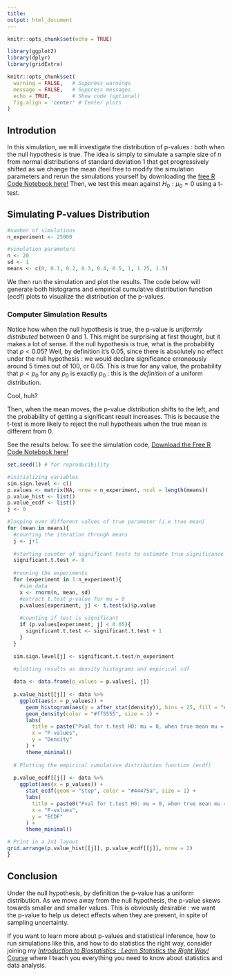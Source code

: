 ```yaml
---
title:
output: html_document
---
```


```r
knitr::opts_chunk$set(echo = TRUE)

library(ggplot2)
library(dplyr)
library(gridExtra)

knitr::opts_chunk$set(
  warning = FALSE,   # Suppress warnings
  message = FALSE,   # Suppress messages
  echo = TRUE,       # Show code (optional)
  fig.align = 'center' # Center plots
)
```

## Introdution 

In this simulation, we will investigate the distribution of p-values : both when the null hypothesis is true. The idea is simply to simulate a sample size of $n$ from normal distributions of standard deviation 1 that get progressively shifted as we change the mean (feel free to modify the simulation parameters and rerun the simulations yourself by downloading the [free R Code Notebook here!](https://github.com/JB-Statistical-Consulting/biostatistics/tree/main/biostatistics.ca) Then, we test this mean against $H_0 : \mu_0 = 0$ using a t-test.

## Simulating P-values Distribution

```r
#number of simulations
n_experiment <- 25000

#simulation parameters
n <- 20
sd <- 1
means <- c(0, 0.1, 0.2, 0.3, 0.4, 0.5, 1, 1.25, 1.5)
```

We then run the simulation and plot the results. The code below will generate both histograms and empirical cumulative distribution function (ecdf) plots to visualize the distribution of the p-values.

### Computer Simulation Results

Notice how when the null hypothesis is true, the p-value is *uniformly distributed* between 0 and 1. This might be surprising at first thought, but it makes a lot of sense. If the null hypothesis is true, what is the probability that $p<0.05$? Well, by definition it's 0.05, since there is absolutely no effect under the null hypothesis : we would declare significance erroneously around 5 times out of 100, or 0.05. This is true for any value, the probability that $p<p_0$ for any $p_0$ is exactly $p_0$ : this is the *definition* of a uniform distribution.

Cool, huh?

Then, when the mean moves, the p-value distribution shifts to the left, and the probability of getting a significant result increases. This is because the t-test is more likely to reject the null hypothesis when the true mean is different from 0.

See the results below. To see the simulation code, [Download the Free R Code Notebook here!](https://github.com/JB-Statistical-Consulting/biostatistics/tree/main/biostatistics.ca)

```r
set.seed(1) # for reproducibility

#initializing variables
sim.sign.level <- c()
p.values <- matrix(NA, nrow = n_experiment, ncol = length(means))
p.value_hist <- list()
p.value_ecdf <- list()
j <- 0

#looping over different values of true parameter (i.e true mean)
for (mean in means){
  #counting the iteration through means
  j <- j+1
  
  #starting counter of significant tests to estimate true significance level
  significant.t.test <- 0
  
  #running the experiments
  for (experiment in 1:n_experiment){
    #sim data
    x <- rnorm(n, mean, sd)
    #extract t.test p-value for mu = 0
    p.values[experiment, j] <- t.test(x)$p.value
    
    #counting if test is significant
    if (p.values[experiment, j] < 0.05){
      significant.t.test <- significant.t.test + 1
    }
  }

  sim.sign.level[j] <- significant.t.test/n_experiment
  
  #plotting results as density histograms and empirical cdf

  data <- data.frame(p_values = p.values[, j])
  
  p.value_hist[[j]] <- data %>%
    ggplot(aes(x = p_values)) +
      geom_histogram(aes(y = after_stat(density)), bins = 25, fill = "#bd93f9", alpha = 0.6) +
      geom_density(color = "#ff5555", size = 1) +
      labs(
        title = paste("Pval for t.test H0: mu = 0, when true mean mu = ", mean, " (n =", n, ")"),
        x = "P-values",
        y = "Density"
      ) +
      theme_minimal()
  
  # Plotting the empirical cumulative distribution function (ecdf)
  
  p.value_ecdf[[j]] <- data %>%
    ggplot(aes(x = p_values)) +
      stat_ecdf(geom = "step", color = "#44475a", size = 1) +
      labs(
        title = paste0("Pval for t.test H0: mu = 0, when true mean mu = ", mean, " (n =", n, ")"),
        x = "P-values",
        y = "ECDF"
      ) +
      theme_minimal()

# Print in a 2x1 layout
grid.arrange(p.value_hist[[j]], p.value_ecdf[[j]], nrow = 2)
}
```

## Conclusion

Under the null hypothesis, by definition the p-value has a uniform distribution. As we move away from the null hypothesis, the p-value skews towards smaller and smaller values. This is obviously desirable : we want the p-value to help us detect effects when they are present, in spite of sampling uncertainty.

If you want to learn more about p-values and statistical inference, how to run simulations like this, and how to do statistics the right way, consider joining my [*Introduction to Biostatistics : Learn Statistics the Right Way!* Course](https://justinbelair.ca/introduction-to-biostatistics/?utm_source=biostatistics&utm_medium=blog&utm_campaign=p-values-distribution) where I teach you everything you need to know about statistics and data analysis.